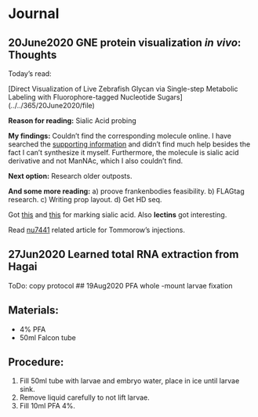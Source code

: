 # Journal

## 20June2020 GNE protein visualization _in vivo_: Thoughts

Today's read:

[Direct Visualization of Live Zebrafish Glycan via Single-step Metabolic Labeling with Fluorophore-tagged Nucleotide Sugars] (../../365/20June2020/file)

**Reason for reading:** Sialic Acid probing

**My findings:** Couldn't find the corresponding molecule online. I have searched the [supporting information]() and didn't find much help besides the fact I can't synthesize it myself.
Furthermore, the molecule is sialic acid derivative and not ManNAc, which I also couldn't find.

**Next option:** Research older outposts.

**And some more reading:** a) proove frankenbodies feasibility. b) FLAGtag research. c) Writing prop layout. d) Get HD seq.

Got [this](https://scholar.google.co.il/scholar?q=mannac+zebrafish+fluorescence&hl=en&as_sdt=0&as_vis=1&oi=scholart#d=gs_qabs&u=%23p%3DOLWGKqq5l7MJ) and [this](https://link.springer.com/article/10.1007/BF01954221) for marking sialic acid. Also **lectins** got interesting.

Read [nu7441]() related article for Tommorow's injections. 


## 27Jun2020 Learned total RNA extraction from Hagai 
ToDo: copy protocol
## 19Aug2020 PFA whole -mount larvae fixation

## Materials:

* 4% PFA
* 50ml Falcon tube

## Procedure:

1. Fill 50ml tube with larvae and embryo water, place in ice until larvae sink.
2. Remove liquid carefully to not lift larvae.
3. Fill 10ml PFA 4%.
